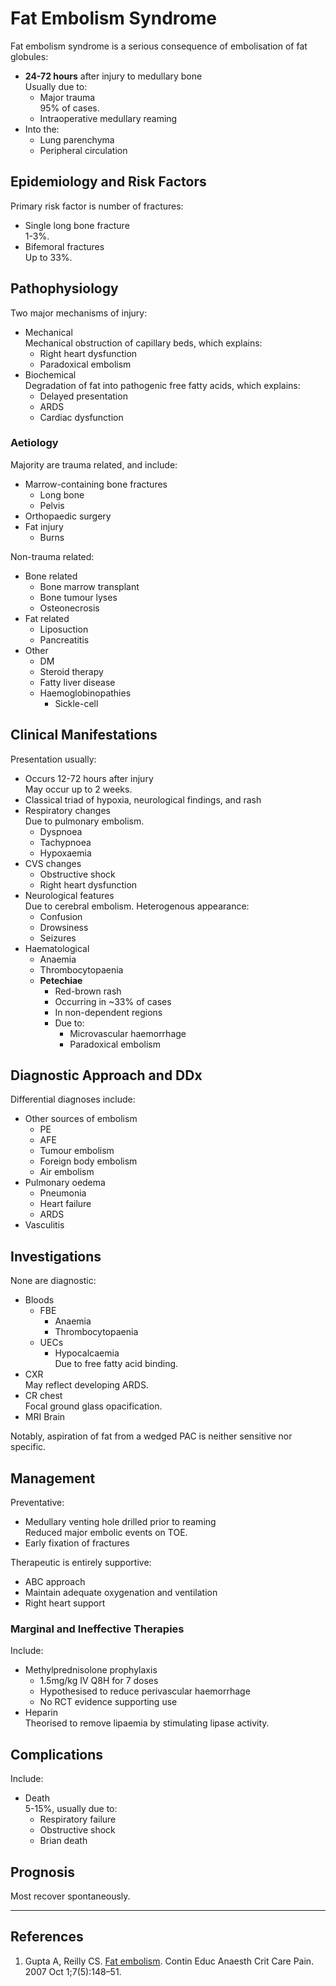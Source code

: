 # Fat Embolism Syndrome


Fat embolism syndrome is a serious consequence of embolisation of fat globules:

* **24-72 hours** after injury to medullary bone\
Usually due to:
	* Major trauma\
	95% of cases.
	* Intraoperative medullary reaming
* Into the:
	* Lung parenchyma
	* Peripheral circulation


## Epidemiology and Risk Factors

Primary risk factor is number of fractures:

* Single long bone fracture\
1-3%.
* Bifemoral fractures\
Up to 33%.


## Pathophysiology

Two major mechanisms of injury:

* Mechanical\
Mechanical obstruction of capillary beds, which explains:
	* Right heart dysfunction
	* Paradoxical embolism
* Biochemical\
Degradation of fat into pathogenic free fatty acids, which explains:
	* Delayed presentation
	* ARDS
	* Cardiac dysfunction

### Aetiology

Majority are trauma related, and include:

* Marrow-containing bone fractures
	* Long bone
	* Pelvis
* Orthopaedic surgery
* Fat injury
	* Burns

Non-trauma related:

* Bone related
	* Bone marrow transplant
	* Bone tumour lyses
	* Osteonecrosis
* Fat related
	* Liposuction
	* Pancreatitis
* Other
	* DM
	* Steroid therapy
	* Fatty liver disease
	* Haemoglobinopathies
		* Sickle-cell

## Clinical Manifestations

Presentation usually:

* Occurs 12-72 hours after injury\
May occur up to 2 weeks.
* Classical triad of hypoxia, neurological findings, and rash
* Respiratory changes\
Due to pulmonary embolism.
	* Dyspnoea
	* Tachypnoea
	* Hypoxaemia
* CVS changes
	* Obstructive shock
	* Right heart dysfunction
* Neurological features\
Due to cerebral embolism. Heterogenous appearance:
	* Confusion
	* Drowsiness
	* Seizures
* Haematological
	* Anaemia
	* Thrombocytopaenia
	* **Petechiae**\
		* Red-brown rash
		* Occurring in ~33% of cases
		* In non-dependent regions
		* Due to:
			* Microvascular haemorrhage
			* Paradoxical embolism


## Diagnostic Approach and DDx

Differential diagnoses include:

* Other sources of embolism\
	* PE
	* AFE
	* Tumour embolism
	* Foreign body embolism
	* Air embolism
* Pulmonary oedema
	* Pneumonia
	* Heart failure
	* ARDS
* Vasculitis

## Investigations

None are diagnostic:

* Bloods
	* FBE
		* Anaemia
		* Thrombocytopaenia
	* UECs
		* Hypocalcaemia\
		Due to free fatty acid binding.
* CXR\
May reflect developing ARDS.
* CR chest\
Focal ground glass opacification.
* MRI Brain\

Notably, aspiration of fat from a wedged PAC is neither sensitive nor specific.

## Management

Preventative:

* Medullary venting hole drilled prior to reaming\
Reduced major embolic events on TOE.
* Early fixation of fractures


Therapeutic is entirely supportive:

* ABC approach
* Maintain adequate oxygenation and ventilation
* Right heart support

### Marginal and Ineffective Therapies

Include:

* Methylprednisolone prophylaxis
	* 1.5mg/kg IV Q8H for 7 doses
	* Hypothesised to reduce perivascular haemorrhage\
	* No RCT evidence supporting use
* Heparin\
Theorised to remove lipaemia by stimulating lipase activity.

## Complications

Include:

* Death\
5-15%, usually due to:
	* Respiratory failure
	* Obstructive shock
	* Brian death

## Prognosis

Most recover spontaneously.


---

## References

1. Gupta A, Reilly CS. [Fat embolism](https://academic.oup.com/bjaed/article/7/5/148/534526). Contin Educ Anaesth Crit Care Pain. 2007 Oct 1;7(5):148–51. 
